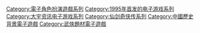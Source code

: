 {{main|仙劍奇俠傳系列}}

{{DEFAULTSORT:Xiānjiàn Qíxiá Zhuàn}}
[[Category:電子角色扮演遊戲系列|Category:電子角色扮演遊戲系列]]
[[Category:1995年首发的电子游戏系列|Category:1995年首发的电子游戏系列]]
[[Category:大宇资讯电子游戏系列|Category:大宇资讯电子游戏系列]]
[[Category:仙剑奇侠传系列|Category:仙剑奇侠传系列]]
[[Category:中國歷史背景電子遊戲|Category:中國歷史背景電子遊戲]]
[[Category:武俠題材電子遊戲|Category:武俠題材電子遊戲]]